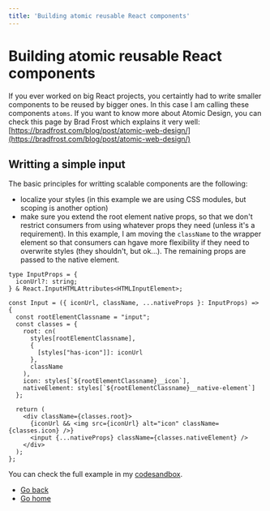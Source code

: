 ```yaml
---
title: 'Building atomic reusable React components'
---
```

# Building atomic reusable React components
If you ever worked on big React projects, you certaintly had to write smaller components to be reused by bigger ones.
In this case I am calling these components `atoms`. If you want to know more about Atomic Design, you can check
this page by Brad Frost which explains it very well: [https://bradfrost.com/blog/post/atomic-web-design/](https://bradfrost.com/blog/post/atomic-web-design/)

## Writting a simple input
The basic principles for writting scalable components are the following:
- localize your styles (in this example we are using CSS modules, but scoping is another option)
- make sure you extend the root element native props, so that we don't restrict consumers from using whatever props they need (unless it's a requirement).
In this example, I am moving the `className` to the wrapper element so that consumers can hgave more flexibility if they need to overwrite styles (they shouldn't, but ok...).
The remaining props are passed to the native element.

```tsx
type InputProps = {
  iconUrl?: string;
} & React.InputHTMLAttributes<HTMLInputElement>;

const Input = ({ iconUrl, className, ...nativeProps }: InputProps) => {
  const rootElementClassname = "input";
  const classes = {
    root: cn(
      styles[rootElementClassname],
      {
        [styles["has-icon"]]: iconUrl
      },
      className
    ),
    icon: styles[`${rootElementClassname}__icon`],
    nativeElement: styles[`${rootElementClassname}__native-element`]
  };

  return (
    <div className={classes.root}>
      {iconUrl && <img src={iconUrl} alt="icon" className={classes.icon} />}
      <input {...nativeProps} className={classes.nativeElement} />
    </div>
  );
};
```

You can check the full example in my [codesandbox](https://codesandbox.io/s/atomic-reusable-components-jnrt3z).


- [Go back](./index.md)
- [Go home](../index.mdx)
